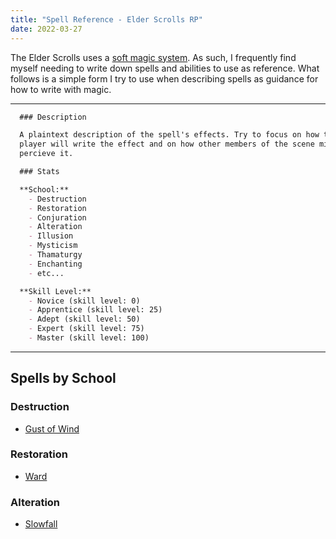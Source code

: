 ```yaml
---
title: "Spell Reference - Elder Scrolls RP"
date: 2022-03-27
---
```


The Elder Scrolls uses a [soft magic system](/seeds/soft-magic). As such, I
frequently find myself needing to write down spells and abilities to use as
reference. What follows is a simple form I try to use when describing spells
as guidance for how to write with magic.

----
```markdown
  ### Description

  A plaintext description of the spell's effects. Try to focus on how the
  player will write the effect and on how other members of the scene might
  percieve it.

  ### Stats

  **School:**
    - Destruction
    - Restoration
    - Conjuration
    - Alteration
    - Illusion
    - Mysticism
    - Thamaturgy
    - Enchanting
    - etc...

  **Skill Level:**
    - Novice (skill level: 0)
    - Apprentice (skill level: 25)
    - Adept (skill level: 50)
    - Expert (skill level: 75)
    - Master (skill level: 100)
```
----

## Spells by School

### Destruction

- [Gust of Wind](/seeds/spells/gust-of-wind)

### Restoration

- [Ward](/seeds/spells/ward)

### Alteration

- [Slowfall](/seeds/spells/slowfall)
